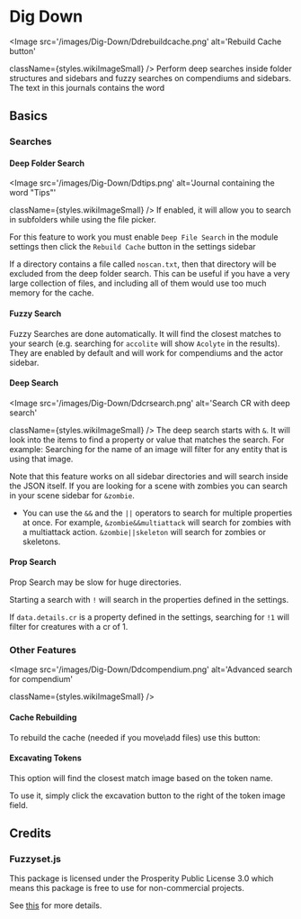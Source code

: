 
# Dig Down

<ModuleInfo/>

<Image
  src='/images/Dig-Down/Ddrebuildcache.png'
  alt='Rebuild Cache button'
  
  
  className={styles.wikiImageSmall}
/>
Perform deep searches inside folder structures and sidebars and fuzzy searches on
compendiums and sidebars. The text in this journals contains the word

## Basics

### Searches

#### Deep Folder Search

<Image
  src='/images/Dig-Down/Ddtips.png'
  alt='Journal containing the word "Tips"'
  
  
  className={styles.wikiImageSmall}
/>
If enabled, it will allow you to search in subfolders while using the file picker.

For this feature to work you must enable `Deep File Search` in the
module settings then click the `Rebuild Cache` button in the settings
sidebar

If a directory contains a file called `noscan.txt`, then that directory will be excluded from the deep folder search.  This can be useful if you have a very large collection of files, and including all of them would use too much memory for the cache.

#### Fuzzy Search

Fuzzy Searches are done automatically. It will find the closest matches
to your search (e.g. searching for `accolite` will show `Acolyte` in the
results). They are enabled by default and will work for compendiums and
the actor sidebar.

#### Deep Search

<Image
  src='/images/Dig-Down/Ddcrsearch.png'
  alt='Search CR with deep search'
  
  
  className={styles.wikiImageSmall}
/>
The deep search starts with `&`. It will look into the items to find a property or
value that matches the search. For example: Searching for the name of an image will
filter for any entity that is using that image.

Note that this feature works on all sidebar directories and will search
inside the JSON itself. If you are looking for a scene with zombies you
can search in your scene sidebar for `&zombie`.

- You can use the `&&` and the `||` operators to search for multiple
  properties at once. For example, `&zombie&&multiattack` will search for
  zombies with a multiattack action. `&zombie||skeleton` will search for
  zombies or skeletons.

#### Prop Search

<Callout type='warning' emoji='⚠️'>
  Prop Search may be slow for huge directories.
</Callout>

Starting a search with `!` will search in the properties defined in the
settings.

If `data.details.cr` is a property defined in the settings, searching for
`!1` will filter for creatures with a cr of 1.

### Other Features

<Image
  src='/images/Dig-Down/Ddcompendium.png'
  alt='Advanced search for compendium'
  
  
  className={styles.wikiImageSmall}
/>

#### Cache Rebuilding

To rebuild the cache (needed if you move\\add files) use this button:

#### Excavating Tokens

This option will find the closest match image based on the token name.

To use it, simply click the excavation button to the right of the token
image field.

## Credits

### Fuzzyset.js

This package is licensed under the Prosperity Public License 3.0 which means this package is free to use for non-commercial projects.

See [this](https://github.com/Glench/fuzzyset.js) for more details.
